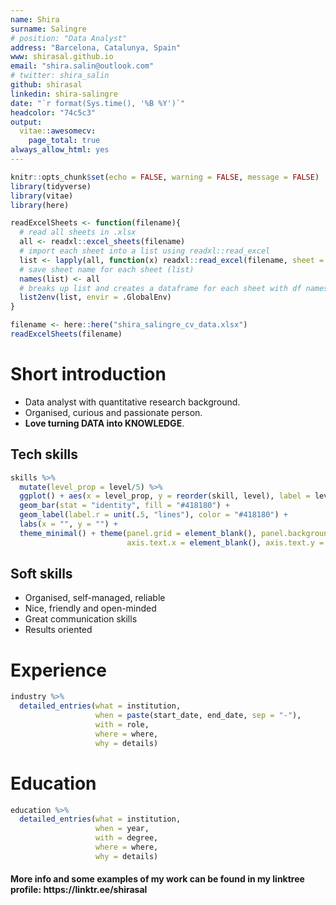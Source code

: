 ```yaml
---
name: Shira
surname: Salingre
# position: "Data Analyst"
address: "Barcelona, Catalunya, Spain"
www: shirasal.github.io
email: "shira.salin@outlook.com"
# twitter: shira_salin
github: shirasal
linkedin: shira-salingre
date: "`r format(Sys.time(), '%B %Y')`"
headcolor: "74c5c3"
output: 
  vitae::awesomecv:
    page_total: true
always_allow_html: yes
---
```


```r
knitr::opts_chunk$set(echo = FALSE, warning = FALSE, message = FALSE)
library(tidyverse)
library(vitae)
library(here)

```

```r
readExcelSheets <- function(filename){
  # read all sheets in .xlsx 
  all <- readxl::excel_sheets(filename)
  # import each sheet into a list using readxl::read_excel
  list <- lapply(all, function(x) readxl::read_excel(filename, sheet = x))
  # save sheet name for each sheet (list)
  names(list) <- all
  # breaks up list and creates a dataframe for each sheet with df names matching sheet names
  list2env(list, envir = .GlobalEnv)
}

```

```r

filename <- here::here("shira_salingre_cv_data.xlsx")
readExcelSheets(filename)

```

# Short introduction

-   Data analyst with quantitative research background.
-   Organised, curious and passionate person.
-   **Love turning DATA into KNOWLEDGE**.

<!-- # Professional Summary -->

<!-- This is a good opportunity to introduce yourself professionally and summarise -->

<!-- why your skills are well suited to the job you are applying for!") -->

## Tech skills

```r
skills %>%
  mutate(level_prop = level/5) %>%
  ggplot() + aes(x = level_prop, y = reorder(skill, level), label = level) +
  geom_bar(stat = "identity", fill = "#418180") + 
  geom_label(label.r = unit(.5, "lines"), color = "#418180") +
  labs(x = "", y = "") +
  theme_minimal() + theme(panel.grid = element_blank(), panel.background = element_rect(colour = "#ffffff"),
                          axis.text.x = element_blank(), axis.text.y = element_text(size = 20))

```

## Soft skills
* Organised, self-managed, reliable
* Nice, friendly and open-minded
* Great communication skills
* Results oriented

# Experience

```r
industry %>% 
  detailed_entries(what = institution,
                   when = paste(start_date, end_date, sep = "-"),
                   with = role,
                   where = where,
                   why = details)
```


# Education

```r
education %>% 
  detailed_entries(what = institution,
                   when = year,
                   with = degree,
                   where = where,
                   why = details)

```

#### More info and some examples of my work can be found in my linktree profile: https://linktr.ee/shirasal

